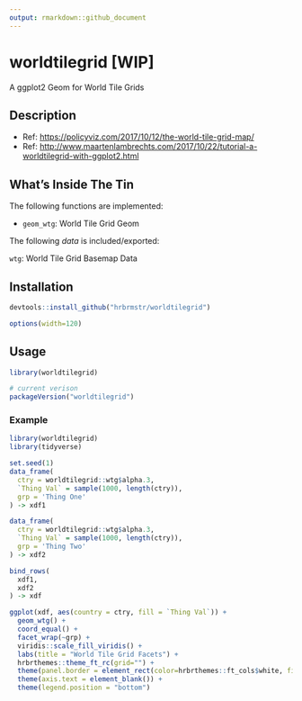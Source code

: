 ```yaml
---
output: rmarkdown::github_document
---
```


# worldtilegrid [WIP]

A ggplot2 Geom for World Tile Grids

## Description

- Ref: <https://policyviz.com/2017/10/12/the-world-tile-grid-map/>
- Ref: <http://www.maartenlambrechts.com/2017/10/22/tutorial-a-worldtilegrid-with-ggplot2.html>

## What's Inside The Tin

The following functions are implemented:

- `geom_wtg`:	World Tile Grid Geom

The following _data_ is included/exported:

`wtg`:	World Tile Grid Basemap Data

## Installation

```r
devtools::install_github("hrbrmstr/worldtilegrid")
```

```r
options(width=120)
```

## Usage

```r
library(worldtilegrid)

# current verison
packageVersion("worldtilegrid")

```


### Example

```r
library(worldtilegrid)
library(tidyverse)

set.seed(1)
data_frame(
  ctry = worldtilegrid::wtg$alpha.3,
  `Thing Val` = sample(1000, length(ctry)),
  grp = 'Thing One'
) -> xdf1

data_frame(
  ctry = worldtilegrid::wtg$alpha.3,
  `Thing Val` = sample(1000, length(ctry)),
  grp = 'Thing Two'
) -> xdf2

bind_rows(
  xdf1,
  xdf2
) -> xdf

ggplot(xdf, aes(country = ctry, fill = `Thing Val`)) +
  geom_wtg() +
  coord_equal() +
  facet_wrap(~grp) +
  viridis::scale_fill_viridis() +
  labs(title = "World Tile Grid Facets") +
  hrbrthemes::theme_ft_rc(grid="") +
  theme(panel.border = element_rect(color=hrbrthemes::ft_cols$white, fill="#00000000")) +
  theme(axis.text = element_blank()) +
  theme(legend.position = "bottom")
```